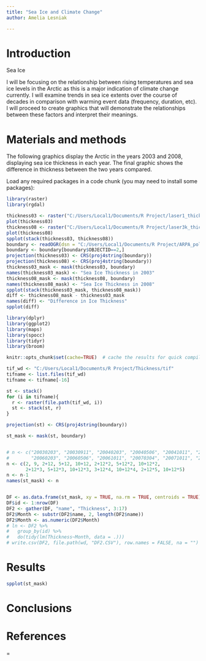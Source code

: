 ```yaml
---
title: "Sea Ice and Climate Change"
author: Amelia Lesniak

---
```


# Introduction
Sea Ice  

I will be focusing on the relationship between rising temperatures and sea ice levels in the Arctic as this is a major indication of climate change currently. I will examine trends in sea ice extents over the course of decades in comparison with warming event data (frequency, duration, etc). I will proceed to create graphics that will demonstrate the relationships between these factors and interpret their meanings. 

# Materials and methods

The following graphics display the Arctic in the years 2003 and 2008, displaying sea ice thickness in each year. The final graphic shows the difference in thickness between the two years compared.






Load any required packages in a code chunk (you may need to install some packages):
```r
library(raster)
library(rgdal)
```
```r

thickness03 <- raster("C:/Users/Local1/Documents/R Project/laser1_thickness_mskd.tif")
plot(thickness03)
thickness08 <- raster("C:/Users/Local1/Documents/R Project/laser3k_thickness_mskd.tif")
plot(thickness08)
spplot(stack(thickness03, thickness08))
boundary <- readOGR(dsn = "C:/Users/Local1/Documents/R Project/ARPA_polygon",layer = "ARPA_polygon")
boundary <- boundary[boundary$OBJECTID==2,]
projection(thickness03) <- CRS(proj4string(boundary))
projection(thickness08) <- CRS(proj4string(boundary))
thickness03_mask <- mask(thickness03, boundary)
names(thickness03_mask) <- "Sea Ice Thickness in 2003"
thickness08_mask <- mask(thickness08, boundary)
names(thickness08_mask) <- "Sea Ice Thickness in 2008"
spplot(stack(thickness03_mask, thickness08_mask))
diff <- thickness08_mask - thickness03_mask
names(diff) <- "Difference in Ice Thickness"
spplot(diff)
``` 





```r
library(dplyr)
library(ggplot2)
library(maps)
library(spocc)
library(tidyr)
library(broom)

knitr::opts_chunk$set(cache=TRUE)  # cache the results for quick compiling
```


```r
tif_wd <- "C:/Users/Local1/Documents/R Project/Thickness/tif"
tifname <- list.files(tif_wd)
tifname <- tifname[-16]

st <- stack()
for (i in tifname){
  r <- raster(file.path(tif_wd, i))
  st <- stack(st, r)
}

projection(st) <- CRS(proj4string(boundary))

st_mask <- mask(st, boundary)


# n <- c("20030203", "20030911", "20040203", "20040506", "20041011", "20050203", "20050506", "20051011",
#        "20060203", "20060506", "20061011", "20070304", "20071011", "20080203", "20081010")
n <- c(2, 9, 2+12, 5+12, 10+12, 2+12*2, 5+12*2, 10+12*2,
       2+12*3, 5+12*3, 10+12*3, 3+12*4, 10+12*4, 2+12*5, 10+12*5)
n <- n-1
names(st_mask) <- n


DF <- as.data.frame(st_mask, xy = TRUE, na.rm = TRUE, centroids = TRUE)
DF$id <- 1:nrow(DF)
DF2 <- gather(DF, "name", "Thickness", 3:17)
DF2$Month <- substr(DF2$name, 2, length(DF2$name))
DF2$Month <- as.numeric(DF2$Month)
# ln <- DF2 %>%
#   group_by(id) %>%
#   do(tidy(lm(Thickness~Month, data = .)))
# write.csv(DF2, file.path(wd, "DF2.CSV"), row.names = FALSE, na = "")
```






# Results
```r
spplot(st_mask)
```

# Conclusions



# References

=